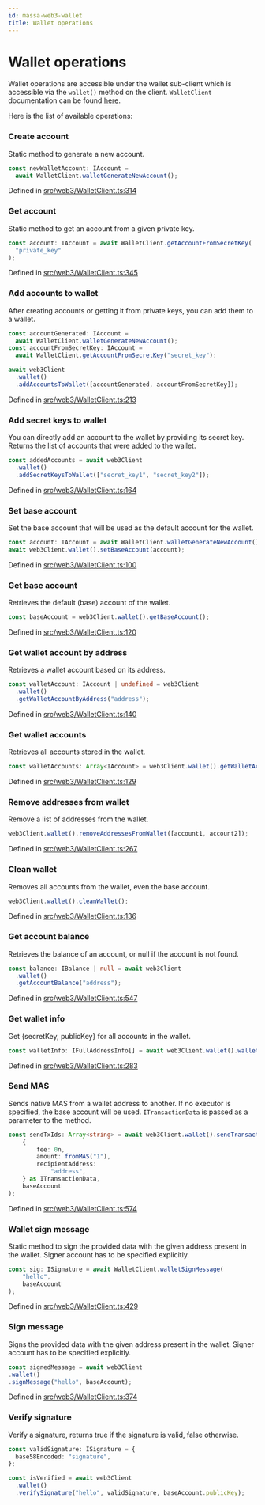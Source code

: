 ```yaml
---
id: massa-web3-wallet
title: Wallet operations
---
```


# Wallet operations

Wallet operations are accessible under the wallet sub-client which is accessible via the `wallet()` method on the client.
`WalletClient` documentation can be found [here](https://web3.docs.massa.net/classes/WalletClient.html).

Here is the list of available operations:

### Create account

Static method to generate a new account.

```ts
const newWalletAccount: IAccount =
  await WalletClient.walletGenerateNewAccount();
```

Defined in [src/web3/WalletClient.ts:314](https://github.com/massalabs/massa-web3/blob/41f5634/src/web3/WalletClient.ts#L314)

### Get account

Static method to get an account from a given private key.

```ts
const account: IAccount = await WalletClient.getAccountFromSecretKey(
  "private_key"
);
```

Defined in [src/web3/WalletClient.ts:345](https://github.com/massalabs/massa-web3/blob/41f5634/src/web3/WalletClient.ts#L345)

### Add accounts to wallet

After creating accounts or getting it from private keys, you can add them to a wallet.

```ts
const accountGenerated: IAccount =
  await WalletClient.walletGenerateNewAccount();
const accountFromSecretKey: IAccount =
  await WalletClient.getAccountFromSecretKey("secret_key");

await web3Client
  .wallet()
  .addAccountsToWallet([accountGenerated, accountFromSecretKey]);
```

Defined in [src/web3/WalletClient.ts:213](https://github.com/massalabs/massa-web3/blob/41f5634/src/web3/WalletClient.ts#L213)

### Add secret keys to wallet

You can directly add an account to the wallet by providing its secret key.
Returns the list of accounts that were added to the wallet.

```ts
const addedAccounts = await web3Client
  .wallet()
  .addSecretKeysToWallet(["secret_key1", "secret_key2"]);
```

Defined in [src/web3/WalletClient.ts:164](https://github.com/massalabs/massa-web3/blob/41f5634/src/web3/WalletClient.ts#L164)

### Set base account

Set the base account that will be used as the default account for the wallet.

```ts
const account: IAccount = await WalletClient.walletGenerateNewAccount();
await web3Client.wallet().setBaseAccount(account);
```

Defined in [src/web3/WalletClient.ts:100](https://github.com/massalabs/massa-web3/blob/41f5634/src/web3/WalletClient.ts#L100)

### Get base account

Retrieves the default (base) account of the wallet.

```ts
const baseAccount = web3Client.wallet().getBaseAccount();
```

Defined in [src/web3/WalletClient.ts:120](https://github.com/massalabs/massa-web3/blob/41f5634/src/web3/WalletClient.ts#L120)

### Get wallet account by address

Retrieves a wallet account based on its address.

```ts
const walletAccount: IAccount | undefined = web3Client
  .wallet()
  .getWalletAccountByAddress("address");
```

Defined in [src/web3/WalletClient.ts:140](https://github.com/massalabs/massa-web3/blob/41f5634/src/web3/WalletClient.ts#L140)

### Get wallet accounts

Retrieves all accounts stored in the wallet.

```ts
const walletAccounts: Array<IAccount> = web3Client.wallet().getWalletAccounts();
```

Defined in [src/web3/WalletClient.ts:129](https://github.com/massalabs/massa-web3/blob/41f5634/src/web3/WalletClient.ts#L129)

### Remove addresses from wallet

Remove a list of addresses from the wallet.

```ts
web3Client.wallet().removeAddressesFromWallet([account1, account2]);
```

Defined in [src/web3/WalletClient.ts:267](https://github.com/massalabs/massa-web3/blob/41f5634/src/web3/WalletClient.ts#L267)

### Clean wallet

Removes all accounts from the wallet, even the base account.

```ts
web3Client.wallet().cleanWallet();
```

Defined in [src/web3/WalletClient.ts:136](https://github.com/massalabs/massa-web3/blob/41f5634/src/web3/WalletClient.ts#L136)

### Get account balance

Retrieves the balance of an account, or null if the account is not found.

```ts
const balance: IBalance | null = await web3Client
  .wallet()
  .getAccountBalance("address");
```

Defined in [src/web3/WalletClient.ts:547](https://github.com/massalabs/massa-web3/blob/41f5634/src/web3/WalletClient.ts#L547)

### Get wallet info

Get {secretKey, publicKey} for all accounts in the wallet.

```ts
const walletInfo: IFullAddressInfo[] = await web3Client.wallet().walletInfo();
```

Defined in [src/web3/WalletClient.ts:283](https://github.com/massalabs/massa-web3/blob/41f5634/src/web3/WalletClient.ts#L283)

### Send MAS

Sends native MAS from a wallet address to another. If no executor is specified, the base account will be used.
`ITransactionData` is passed as a parameter to the method.

```ts
const sendTxIds: Array<string> = await web3Client.wallet().sendTransaction(
    {
        fee: 0n,
        amount: fromMAS("1"),
        recipientAddress:
            "address",
    } as ITransactionData,
    baseAccount
);
```

Defined in [src/web3/WalletClient.ts:574](https://github.com/massalabs/massa-web3/blob/41f5634/src/web3/WalletClient.ts#L574)

### Wallet sign message

Static method to sign the provided data with the given address present in the wallet. Signer account has to be specified explicitly.

```ts
const sig: ISignature = await WalletClient.walletSignMessage(
    "hello",
    baseAccount
);
```

Defined in [src/web3/WalletClient.ts:429](https://github.com/massalabs/massa-web3/blob/41f5634/src/web3/WalletClient.ts#L429)

### Sign message

Signs the provided data with the given address present in the wallet. Signer account has to be specified explicitly.

```ts
const signedMessage = await web3Client
.wallet()
.signMessage("hello", baseAccount);
```

Defined in [src/web3/WalletClient.ts:374](https://github.com/massalabs/massa-web3/blob/41f5634/src/web3/WalletClient.ts#L374)

### Verify signature

Verify a signature, returns true if the signature is valid, false otherwise.

```ts
const validSignature: ISignature = {
  base58Encoded: "signature",
};

const isVerified = await web3Client
  .wallet()
  .verifySignature("hello", validSignature, baseAccount.publicKey);
```